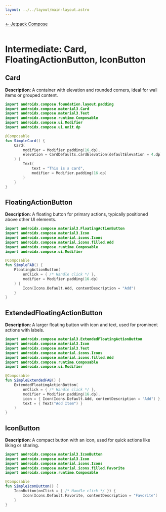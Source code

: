 ```yaml
---
layout: ../../layout/main-layout.astro
---
```

<a href="/jetpack-compose">← Jetpack Compose </a> <br /> <br />

# Intermediate: Card, FloatingActionButton, IconButton

## Card
**Description**: A container with elevation and rounded corners, ideal for wall items or grouped content.

```kotlin
import androidx.compose.foundation.layout.padding
import androidx.compose.material3.Card
import androidx.compose.material3.Text
import androidx.compose.runtime.Composable
import androidx.compose.ui.Modifier
import androidx.compose.ui.unit.dp

@Composable
fun SimpleCard() {
    Card(
        modifier = Modifier.padding(16.dp),
        elevation = CardDefaults.cardElevation(defaultElevation = 4.dp)
    ) {
        Text(
            text = "This is a card",
            modifier = Modifier.padding(16.dp)
        )
    }
}
```

## FloatingActionButton
**Description**: A floating button for primary actions, typically positioned above other UI elements.

```kotlin
import androidx.compose.material3.FloatingActionButton
import androidx.compose.material3.Icon
import androidx.compose.material.icons.Icons
import androidx.compose.material.icons.filled.Add
import androidx.compose.runtime.Composable
import androidx.compose.ui.Modifier

@Composable
fun SimpleFAB() {
    FloatingActionButton(
        onClick = { /* Handle click */ },
        modifier = Modifier.padding(16.dp)
    ) {
        Icon(Icons.Default.Add, contentDescription = "Add")
    }
}
```

## ExtendedFloatingActionButton
**Description**: A larger floating button with icon and text, used for prominent actions with labels.

```kotlin
import androidx.compose.material3.ExtendedFloatingActionButton
import androidx.compose.material3.Icon
import androidx.compose.material3.Text
import androidx.compose.material.icons.Icons
import androidx.compose.material.icons.filled.Add
import androidx.compose.runtime.Composable
import androidx.compose.ui.Modifier

@Composable
fun SimpleExtendedFAB() {
    ExtendedFloatingActionButton(
        onClick = { /* Handle click */ },
        modifier = Modifier.padding(16.dp),
        icon = { Icon(Icons.Default.Add, contentDescription = "Add") },
        text = { Text("Add Item") }
    )
}
```

## IconButton
**Description**: A compact button with an icon, used for quick actions like liking or sharing.

```kotlin
import androidx.compose.material3.IconButton
import androidx.compose.material3.Icon
import androidx.compose.material.icons.Icons
import androidx.compose.material.icons.filled.Favorite
import androidx.compose.runtime.Composable

@Composable
fun SimpleIconButton() {
    IconButton(onClick = { /* Handle click */ }) {
        Icon(Icons.Default.Favorite, contentDescription = "Favorite")
    }
}
```